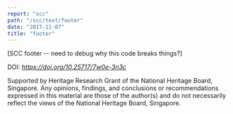 ```yaml
---
report: "scc"
path: "/scc/text/footer"
date: "2017-11-07"
title: "footer"
---
```


[SCC footer -- need to debug why this code breaks things?]
<!--
< p >< a rel="license" href="https://creativecommons.org/licenses/by/4.0/">< img alt="Creative Commons License" style="border-width:0" src="https://i.creativecommons.org/l/by/4.0/80x15.png" />< /a> <span xmlns:dct="https://purl.org/dc/terms/" property="dct:title">Southeast Asian Archaeological Site Reports No.1 - Singapore Cricket Club</span> by <span xmlns:cc="https://creativecommons.org/ns#" property="cc:attributionName">John N. Miksic</span> is licensed under a < a rel="license" href="https://creativecommons.org/licenses/by/4.0/">Creative Commons Attribution 4.0 International License< /a>. Permissions beyond the scope of this license may be available at < a xmlns:cc="https://creativecommons.org/ns#" href="https://nuspress.nus.edu.sg/pages/contact-us" rel="cc:morePermissions"><em>https://nuspress.nus.edu.sg/pages/contact-us</em>< /a>.< /p>
-->
<p>DOI: <em><a href="https://doi.org/10.25717/7w0e-3n3c">https://doi.org/10.25717/7w0e-3n3c</a></em></p>

<p>Supported by Heritage Research Grant of the National Heritage Board, Singapore. Any opinions, findings, and conclusions or recommendations expressed in this material are those of the author(s) and do not necessarily reflect the views of the National Heritage Board, Singapore.</p>
